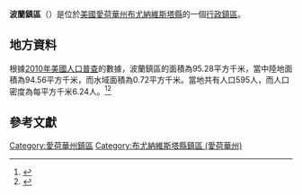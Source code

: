 {{noteTA
|G1=USState
|G2=地名
|G3=Unit
}}
{{Infobox settlement
|official_name            = 波蘭鎮區
|native_name = Poland Township
|settlement_type          = [[行政鎮區|行政鎮區]]
|image_skyline            = 
|imagesize                = 
|image_map                = Map highlighting Poland Township, Buena Vista County, Iowa.svg
|mapsize                  = 250px
|pushpin_map  =USA Iowa
|pushpin_label = 波蘭鎮區
|pushpin_label_position   = top
|pushpin_map_caption      = 波蘭鎮區在愛荷華州的位置
|subdivision_type         = [[世界政區索引|國家]]
|subdivision_type1        = [[美国州份|州份]]
|subdivision_type2        = [[愛荷華州行政区划|縣]]
|subdivision_name         = [[美国|美国]]
|subdivision_name1        = [[愛荷華州|愛荷華州]]
|subdivision_name2        = [[布尤納維斯塔縣_(愛荷華州)|布尤納維斯塔縣]]
|elevation_ft             = 1391
|elevation_m              = 424
|timezone                 = [[北美中部時區|北美中部時區]]
|area_total_km2           = 95.28
|area_land_km2            = 94.56
|area_water_km2           = 0.72
|area_total_sq_mi         = 
|area_land_sq_mi          = 
|area_water_sq_mi         = 
|population_as_of         = [[2010年美國人口普查|2010]]
|population_footnotes     = 
|population_total         = 595
|population_density_km2   = auto
|population_density_sq_mi = auto
|utc_offset               = -6
|coordinates              = {{coord|42|51|50|N|94|58|35|W|type:city_region:US-AL_source:GNS-enwiki|display=inline,title}}
| coor_pinpoint           = 
| coordinates_footnotes   = 
|timezone_DST             = CDT
|utc_offset_DST           = -5
|postal_code_type         = [[美國郵區編號|郵區編號]]
|postal_code              = 
|area_code                = {{link-en|电话区号319|Area code 319|319}}
|blank_name = [[地名信息系统|GNIS ID]]
|blank_info = 468553
}}
'''波蘭鎮區'''（{{lang-en|Poland Township}}）是位於[[美國|美國]][[愛荷華州|愛荷華州]][[布尤納維斯塔縣_(愛荷華州)|布尤納維斯塔縣]]的一個[[行政鎮區|行政鎮區]]。

== 地方資料 ==
根據[[2010年美國人口普查|2010年美國人口普查]]的數據，波蘭鎮區的面積為95.28平方千米，當中陸地面積為94.56平方千米，而水域面積為0.72平方千米。當地共有人口595人，而人口密度為每平方千米6.24人。<ref name="GR8">{{cite web|url=http://factfinder2.census.gov|publisher=[[美国人口调查局|美国人口调查局]]|accessdate=2011-05-14|title=American FactFinder|archive-date=2013-09-11|archive-url=https://web.archive.org/web/20130911234518/http://factfinder2.census.gov/|dead-url=no}}</ref><ref>{{cite web|url=https://www.citypopulation.de/en/usa/iowa/admin/|title=USA: Iowa (Counties and Townships) - City Population}}</ref>

== 參考文獻 ==
{{reflist}}

{{布尤納維斯塔縣 (愛荷華州)}}

{{DEFAULTSORT:Poland Township}}
[[Category:愛荷華州鎮區|Category:愛荷華州鎮區]]
[[Category:布尤納維斯塔縣鎮區_(愛荷華州)|Category:布尤納維斯塔縣鎮區 (愛荷華州)]]

{{Iowa-geo-stub}}